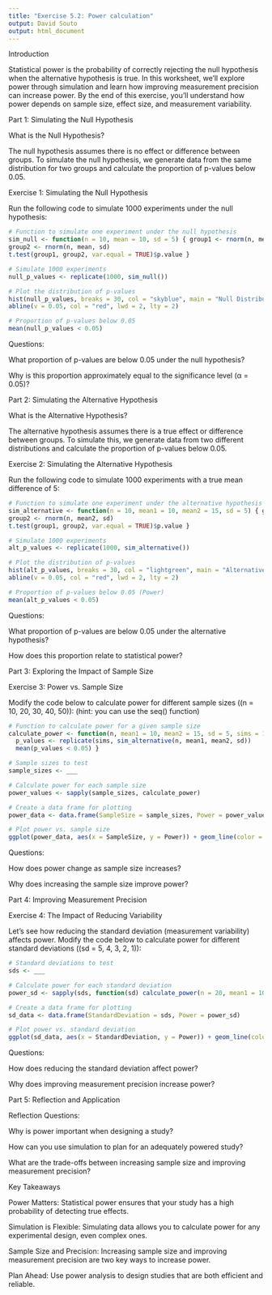 ```yaml
---
title: "Exercise 5.2: Power calculation"
output: David Souto
output: html_document
---
```


Introduction

Statistical power is the probability of correctly rejecting the null hypothesis when the alternative hypothesis is true. In this worksheet, we’ll explore power through simulation and learn how improving measurement precision can increase power. By the end of this exercise, you’ll understand how power depends on sample size, effect size, and measurement variability.

Part 1: Simulating the Null Hypothesis

What is the Null Hypothesis?

The null hypothesis assumes there is no effect or difference between groups. To simulate the null hypothesis, we generate data from the same distribution for two groups and calculate the proportion of p-values below 0.05.

Exercise 1: Simulating the Null Hypothesis

Run the following code to simulate 1000 experiments under the null hypothesis:

```r
# Function to simulate one experiment under the null hypothesis 
sim_null <- function(n = 10, mean = 10, sd = 5) { group1 <- rnorm(n, mean, sd) 
group2 <- rnorm(n, mean, sd) 
t.test(group1, group2, var.equal = TRUE)$p.value } 

# Simulate 1000 experiments 
null_p_values <- replicate(1000, sim_null()) 

# Plot the distribution of p-values 
hist(null_p_values, breaks = 30, col = "skyblue", main = "Null Distribution of P-Values", xlab = "P-Value") 
abline(v = 0.05, col = "red", lwd = 2, lty = 2) 

# Proportion of p-values below 0.05 
mean(null_p_values < 0.05)
```

Questions:

What proportion of p-values are below 0.05 under the null hypothesis?

Why is this proportion approximately equal to the significance level (α = 0.05)?

Part 2: Simulating the Alternative Hypothesis

What is the Alternative Hypothesis?

The alternative hypothesis assumes there is a true effect or difference between groups. To simulate this, we generate data from two different distributions and calculate the proportion of p-values below 0.05.

Exercise 2: Simulating the Alternative Hypothesis

Run the following code to simulate 1000 experiments with a true mean difference of 5:

```r
# Function to simulate one experiment under the alternative hypothesis 
sim_alternative <- function(n = 10, mean1 = 10, mean2 = 15, sd = 5) { group1 <- rnorm(n, mean1, sd) 
group2 <- rnorm(n, mean2, sd) 
t.test(group1, group2, var.equal = TRUE)$p.value } 

# Simulate 1000 experiments 
alt_p_values <- replicate(1000, sim_alternative()) 

# Plot the distribution of p-values 
hist(alt_p_values, breaks = 30, col = "lightgreen", main = "Alternative Distribution of P-Values", xlab = "P-Value") 
abline(v = 0.05, col = "red", lwd = 2, lty = 2) 

# Proportion of p-values below 0.05 (Power) 
mean(alt_p_values < 0.05)
```

Questions:

What proportion of p-values are below 0.05 under the alternative hypothesis?

How does this proportion relate to statistical power?

Part 3: Exploring the Impact of Sample Size

Exercise 3: Power vs. Sample Size

Modify the code below to calculate power for different sample sizes ((n = 10, 20, 30, 40, 50)):
(hint: you can use the seq() function)

```r
# Function to calculate power for a given sample size 
calculate_power <- function(n, mean1 = 10, mean2 = 15, sd = 5, sims = 1000) { 
  p_values <- replicate(sims, sim_alternative(n, mean1, mean2, sd)) 
  mean(p_values < 0.05) } 

# Sample sizes to test 
sample_sizes <- ___

# Calculate power for each sample size 
power_values <- sapply(sample_sizes, calculate_power) 

# Create a data frame for plotting 
power_data <- data.frame(SampleSize = sample_sizes, Power = power_values) 

# Plot power vs. sample size 
ggplot(power_data, aes(x = SampleSize, y = Power)) + geom_line(color = "blue") + geom_point(color = "red") + labs(title = "Power vs. Sample Size", x = "Sample Size", y = "Power") + theme_minimal()
```

Questions:

How does power change as sample size increases?

Why does increasing the sample size improve power?

Part 4: Improving Measurement Precision

Exercise 4: The Impact of Reducing Variability

Let’s see how reducing the standard deviation (measurement variability) affects power. Modify the code below to calculate power for different standard deviations ((sd = 5, 4, 3, 2, 1)):

```r
# Standard deviations to test 
sds <- ___

# Calculate power for each standard deviation 
power_sd <- sapply(sds, function(sd) calculate_power(n = 20, mean1 = 10, mean2 = 15, sd = sd)) 

# Create a data frame for plotting 
sd_data <- data.frame(StandardDeviation = sds, Power = power_sd) 

# Plot power vs. standard deviation 
ggplot(sd_data, aes(x = StandardDeviation, y = Power)) + geom_line(color = "purple") + geom_point(color = "orange") + labs(title = "Power vs. Measurement Variability", x = "Standard Deviation", y = "Power") + theme_minimal()
```

Questions:

How does reducing the standard deviation affect power?

Why does improving measurement precision increase power?

Part 5: Reflection and Application

Reflection Questions:

Why is power important when designing a study?

How can you use simulation to plan for an adequately powered study?

What are the trade-offs between increasing sample size and improving measurement precision?

Key Takeaways

Power Matters: Statistical power ensures that your study has a high probability of detecting true effects.

Simulation is Flexible: Simulating data allows you to calculate power for any experimental design, even complex ones.

Sample Size and Precision: Increasing sample size and improving measurement precision are two key ways to increase power.

Plan Ahead: Use power analysis to design studies that are both efficient and reliable.